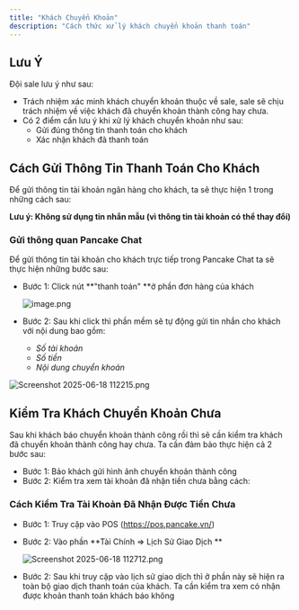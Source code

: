 ```yaml
---
title: "Khách Chuyển Khoản"
description: "Cách thức xử lý khách chuyển khoản thanh toán"
---
```


## Lưu Ý

Đội sale lưu ý như sau:

- Trách nhiệm xác minh khách chuyển khoản thuộc về sale, sale sẽ chịu trách nhiệm về việc khách đã chuyển khoản thành công hay chưa.
- Có 2 điểm cần lưu ý khi xử lý khách chuyển khoản như sau:
  - Gửi đúng thông tin thanh toán cho khách
  - Xác nhận khách đã thanh toán

## Cách Gửi Thông Tin Thanh Toán Cho Khách

Để gửi thông tin tài khoản ngân hàng cho khách, ta sẽ thực hiện 1 trong những cách sau:

**<Tooltip tip="">Lưu ý: Không sử dụng tin nhắn mẫu (vì thông tin tài khoản có thể thay đổi)</Tooltip>**

### Gửi thông quan Pancake Chat

Để gửi thông tin tài khoản cho khách trực tiếp trong Pancake Chat ta sẽ thực hiện những bước sau:

- Bước 1: Click nút **"thanh toán" **ở phần đơn hàng của khách

  ![image.png](/images/image.png)
- Bước 2: Sau khi click thì phần mềm sẽ tự động gửi tin nhắn cho khách với nội dung bao gồm:
  - _Số tài khoản_
  - _Số tiền_
  - _Nội dung chuyển khoản_

![Screenshot 2025-06-18 112215.png](/images/Screenshot2025-06-18112215.png)

## Kiểm Tra Khách Chuyển Khoản Chưa

Sau khi khách báo chuyển khoản thành công rồi thì sẽ cần kiểm tra khách đã chuyển khoản thành công hay chưa. Ta cần đảm bảo thực hiện cả 2 bước sau:

- Bước 1: Bảo khách gửi hình ảnh chuyển khoản thành công
- Bước 2: Kiểm tra xem tài khoản đã nhận tiền chưa bằng cách:

### Cách Kiểm Tra Tài Khoản Đã Nhận Được Tiền Chưa

- Bước 1: Truy cập vào POS (https://pos.pancake.vn/)
- Bước 2: Vào phần **Tài Chính =\> Lịch Sử Giao Dịch **

  ![Screenshot 2025-06-18 112712.png](/images/Screenshot2025-06-18112712.png)
- Bước 2: Sau khi truy cập vào lịch sử giao dịch thì ở phần này sẽ hiện ra toàn bộ giao dịch thanh toán của khách. Ta cần kiểm tra xem có nhận được khoản thanh toán khách báo không